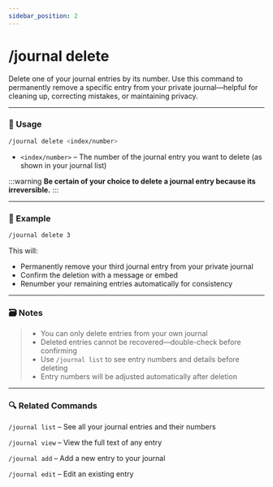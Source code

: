 ```yaml
---
sidebar_position: 2
---
```


# /journal delete 

Delete one of your journal entries by its number. Use this command to permanently remove a specific entry from your private journal—helpful for cleaning up, correcting mistakes, or maintaining privacy.

<hr className="md-divider-gradient" />

### 💬 Usage
```bash
/journal delete <index/number>
```
- `<index/number>` – The number of the journal entry you want to delete (as shown in your journal list)

:::warning
**Be certain of your choice to delete a journal entry because its irreversible.**
:::

<hr className="md-divider-gradient" />

### 📌 Example
```bash
/journal delete 3
```
This will:
- Permanently remove your third journal entry from your private journal
- Confirm the deletion with a message or embed
- Renumber your remaining entries automatically for consistency

<hr className="md-divider-gradient" />

### 🗃️ Notes
> - You can only delete entries from your own journal
> - Deleted entries cannot be recovered—double-check before confirming
> - Use `/journal list` to see entry numbers and details before deleting
> - Entry numbers will be adjusted automatically after deletion

<hr className="md-divider-gradient" />

### 🔍 Related Commands
`/journal list` – See all your journal entries and their numbers

`/journal view` – View the full text of any entry

`/journal add` – Add a new entry to your journal

`/journal edit` – Edit an existing entry